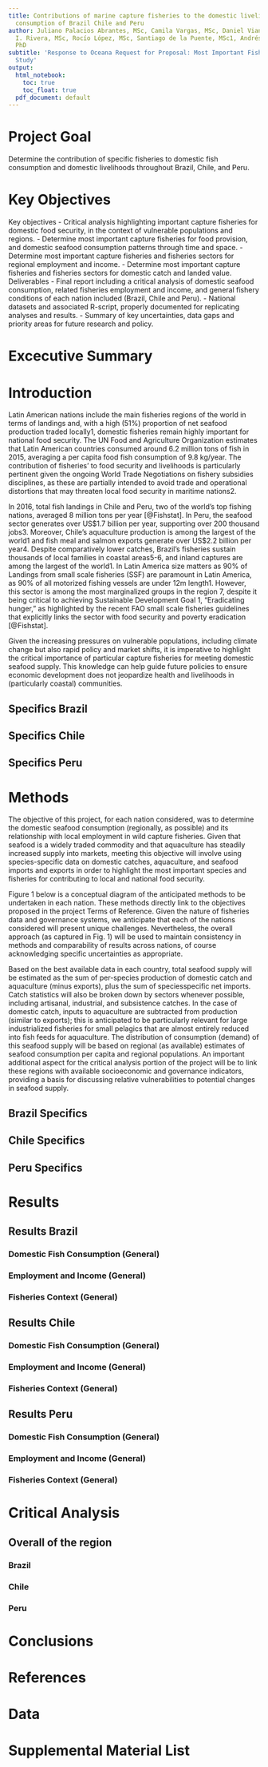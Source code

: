 ```yaml
---
title: Contributions of marine capture fisheries to the domestic livelihoods and seafood
  consumption of Brazil Chile and Peru
author: Juliano Palacios Abrantes, MSc, Camila Vargas, MSc, Daniel Viana, PhD, Maria
  I. Rivera, MSc, Rocío López, MSc, Santiago de la Puente, MSc1, Andrés M. Cisneros-Montemayor,
  PhD
subtitle: 'Response to Oceana Request for Proposal: Most Important Fisheries for People
  Study'
output:
  html_notebook: 
    toc: true
    toc_float: true
  pdf_document: default
---
```


# Project Goal
Determine the contribution of specific fisheries to domestic fish consumption and domestic
livelihoods throughout Brazil, Chile, and Peru.

# Key Objectives
Key objectives
- Critical analysis highlighting important capture fisheries for domestic food security, in the context
of vulnerable populations and regions.
- Determine most important capture fisheries for food provision, and domestic seafood consumption
patterns through time and space.
- Determine most important capture fisheries and fisheries sectors for regional employment and
income.
- Determine most important capture fisheries and fisheries sectors for domestic catch and landed
value.
Deliverables
- Final report including a critical analysis of domestic seafood consumption, related fisheries
employment and income, and general fishery conditions of each nation included (Brazil, Chile and
Peru).
- National datasets and associated R-script, properly documented for replicating analyses and results.
- Summary of key uncertainties, data gaps and priority areas for future research and policy.

# Excecutive Summary

# Introduction

Latin American nations include the main fisheries regions of the world in terms of landings and,
with a high (51%) proportion of net seafood production traded locally1, domestic fisheries remain highly
important for national food security. The UN Food and Agriculture Organization estimates that Latin
American countries consumed around 6.2 million tons of fish in 2015, averaging a per capita food fish
consumption of 9.8 kg/year. The contribution of fisheries’ to food security and livelihoods is particularly
pertinent given the ongoing World Trade Negotiations on fishery subsidies disciplines, as these are partially
intended to avoid trade and operational distortions that may threaten local food security in maritime
nations2.

In 2016, total fish landings in Chile and Peru, two of the world’s top fishing nations, averaged 8
million tons per year [@Fishstat]. In Peru, the seafood sector generates over US$1.7 billion per year,
supporting over 200 thousand jobs3. Moreover, Chile’s aquaculture production is among the largest of the
world1 and fish meal and salmon exports generate over US$2.2 billion per year4. Despite comparatively
lower catches, Brazil’s fisheries sustain thousands of local families in coastal areas5-6, and inland captures
are among the largest of the world1. In Latin America size matters as 90% of Landings from small scale
fisheries (SSF) are paramount in Latin America, as 90% of all motorized fishing vessels are under 12m
length1. However, this sector is among the most marginalized groups in the region 7, despite it being critical
to achieving Sustainable Development Goal 1, “Eradicating hunger,” as highlighted by the recent FAO
small scale fisheries guidelines that explicitly links the sector with food security and poverty eradication
[@Fishstat].

Given the increasing pressures on vulnerable populations, including climate change but also rapid
policy and market shifts, it is imperative to highlight the critical importance of particular capture fisheries
for meeting domestic seafood supply. This knowledge can help guide future policies to ensure economic
development does not jeopardize health and livelihoods in (particularly coastal) communities.

## Specifics Brazil
## Specifics Chile
## Specifics Peru
# Methods

The objective of this project, for each nation considered, was to determine the domestic seafood
consumption (regionally, as possible) and its relationship with local employment in wild capture fisheries.
Given that seafood is a widely traded commodity and that aquaculture has steadily increased supply into
markets, meeting this objective will involve using species-specific data on domestic catches, aquaculture,
and seafood imports and exports in order to highlight the most important species and fisheries for
contributing to local and national food security.

Figure 1 below is a conceptual diagram of the anticipated methods to be undertaken in each nation.
These methods directly link to the objectives proposed in the project Terms of Reference. Given the nature
of fisheries data and governance systems, we anticipate that each of the nations considered will present
unique challenges. Nevertheless, the overall approach (as captured in Fig. 1) will be used to maintain
consistency in methods and comparability of results across nations, of course acknowledging specific
uncertainties as appropriate.

Based on the best available data in each country, total seafood supply will be estimated as the sum
of per-species production of domestic catch and aquaculture (minus exports), plus the sum of speciesspecific
net imports. Catch statistics will also be broken down by sectors whenever possible, including
artisanal, industrial, and subsistence catches. In the case of domestic catch, inputs to aquaculture are
subtracted from production (similar to exports); this is anticipated to be particularly relevant for large
industrialized fisheries for small pelagics that are almost entirely reduced into fish feeds for aquaculture.
The distribution of consumption (demand) of this seafood supply will be based on regional (as
available) estimates of seafood consumption per capita and regional populations. An important additional
aspect for the critical analysis portion of the project will be to link these regions with available socioeconomic
and governance indicators, providing a basis for discussing relative vulnerabilities to potential
changes in seafood supply.

## Brazil Specifics
## Chile Specifics
## Peru Specifics
# Results
## Results Brazil
### Domestic Fish Consumption (General)
### Employment and Income (General)
### Fisheries Context (General)
## Results Chile
### Domestic Fish Consumption (General)
### Employment and Income (General)
### Fisheries Context (General)
## Results Peru
### Domestic Fish Consumption (General)
### Employment and Income (General)
### Fisheries Context (General)
# Critical Analysis 
## Overall of the region
### Brazil
### Chile
### Peru
# Conclusions
# References
# Data
# Supplemental Material List 

